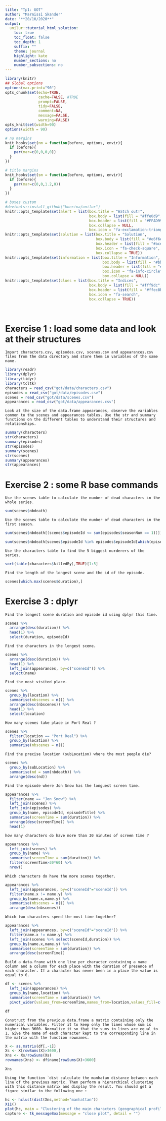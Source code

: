 ```yaml
---
title: "Tp1: GOT"
author: "Marnissi Skander"
date: "**20/10/2020**"
output:
  unilur::tutorial_html_solution:
    toc: true
    toc_float: false
    toc_depth: 1
    suffix: ""
    theme: journal
    highlight: kate
    number_sections: no
    number_subsections: no
---
```


<!-- rmarkdown::render("Data-science-and-visualization/td1/got.Rmd") -->


```r
library(knitr)
## Global options
options(max.print="90")
opts_chunk$set(echo=TRUE,
               cache=FALSE, #TRUE
               prompt=FALSE,
               tidy=FALSE,
               comment=NA,
               message=FALSE,
               warning=FALSE)
opts_knit$set(width=90)
options(width = 90)

# no margins
knit_hooks$set(nm = function(before, options, envir){
  if (before){
    par(mar=c(0,0,0,0))
  }
})

# title margins
knit_hooks$set(sm = function(before, options, envir){
  if (before){
    par(mar=c(0,0,1.2,0))
  }
})

# boxes custom
#devtools::install_github("koncina/unilur")
knitr::opts_template$set(alert = list(box.title = "Watch out!",
                                      box.body = list(fill = "#ffe0d9", colour = "black"),
                                      box.header = list(fill = "#FFAD99", colour = "black"),
                                      box.collapse = NULL,
                                      box.icon = "fa-exclamation-triangle"))
knitr::opts_template$set(solution = list(box.title = "Solution",
                                         box.body = list(fill = "#e6f6e7", colour = "black"),
                                         box.header = list(fill = "#ace1af", colour = "black"),
                                         box.icon = "fa-check-square",
                                         box.collapse = TRUE))
knitr::opts_template$set(information = list(box.title = "Information",
                                            box.body = list(fill = "#bbe8f4", colour = "black"),
                                            box.header = list(fill = "#64c9e6", colour = "black"),
                                            box.icon = "fa-info-circle",
                                            box.collapse = NULL))
knitr::opts_template$set(clues = list(box.title = "Indices",
                                      box.body = list(fill = "#fff9dc", colour = "black"),
                                      box.header = list(fill = "#ffec8b", colour = "black"),
                                      box.icon = "fa-search",
                                      box.collapse = TRUE))
```

</br>


# Exercise 1 : load some data and look at their structures

```block
Import characters.csv, episodes.csv, scenes.csv and appearances.csv files from the data directory and store them in variables of the same name.
```

```r
library(readr)
library(dplyr)
library(tidyr)
library(tcltk)
characters = read_csv("got/data/characters.csv")
episodes = read_csv("got/data/episodes.csv")
scenes = read_csv("got/data/scenes.csv")
appearances = read_csv("got/data/appearances.csv")
```

```block
Look at the size of the data.frame appearances, observe the variables common to the scenes and appearances tables. Use the str and summary functions on the different tables to understand their structures and relationships. 
```

```r
summary(characters)
str(characters)
summary(episodes)
str(episodes)
summary(scenes) 
str(scenes)
summary(appearances)
str(appearances)
```

# Exercise 2 : some R base commands

```block
Use the scenes table to calculate the number of dead characters in the whole series. 
```

```r
sum(scenes$nbdeath)
```

```block
Use the scenes table to calculate the number of dead characters in the first season. 
```

```r
sum(scenes$nbdeath[(scenes$episodeId <= sum(episodes$seasonNum == 1))])
```

```r
sum(scenes$nbdeath[scenes$episodeId %in% episodes$episodeId[which(episodes$seasonNum == 1)]])
```

```block
Use the characters table to find the 5 biggest murderers of the series. 
```

```r
sort(table(characters$killedBy),TRUE)[1:5]
```

```block
Find the length of the longest scene and the id of the episode. 
```

```r
scenes[which.max(scenes$duration),]
```

# Exercise 3 : dplyr

```block
Find the longest scene duration and episode id using dplyr this time.
```

```r
scenes %>%
  arrange(desc(duration)) %>%
  head(1) %>%
  select(duration, episodeId)

```
```block
Find the characters in the longest scene.
```

```r
scenes %>%
  arrange(desc(duration)) %>%
  head(1) %>%
  left_join(appearances, by=c("sceneId")) %>%
  select(name)

```

```block
Find the most visited place.
```

```r
scenes %>%
  group_by(location) %>%
  summarise(nbscenes = n()) %>%
  arrange(desc(nbscenes)) %>%
  head(1) %>%
  select(location)

```

```block
How many scenes take place in Port Real ?
```

```r
scenes %>%
  filter(location == "Port Real") %>%
  group_by(location) %>%
  summarise(nbscenes = n())

```

```block
Find the precise location (subLocation) where the most people die?
```

```r
scenes %>%
  group_by(subLocation) %>%
  summarise(nd = sum(nbdeath)) %>%
  arrange(desc(nd))

```

```block
Find the episode where Jon Snow has the longuest screen time.
```

```r
appearances %>%
  filter(name == "Jon Snow") %>%
  left_join(scenes) %>%
  left_join(episodes) %>%
  group_by(name, episodeId, episodeTitle) %>%
  summarise(screenTime = sum(duration)) %>%
  arrange(desc(screenTime)) %>%
  head(1)

```

```block
how many characters do have more than 30 minutes of screen time ?
```

```r
appearances %>%
  left_join(scenes) %>%
  group_by(name) %>%
  summarise(screenTime = sum(duration)) %>%
  filter(screenTime>30*60) %>%
  nrow()

```

```block
Which characters do have the more scenes together.
```

```r
appearances %>%
  left_join(appearances, by=c("sceneId"="sceneId")) %>%
  filter(name.x != name.y) %>%
  group_by(name.x,name.y) %>%
  summarise(nbscenes = n()) %>%
  arrange(desc(nbscenes))

```

```block
Which two characters spend the most time together?
```

```r
appearances %>%
  left_join(appearances, by=c("sceneId"="sceneId")) %>%
  filter(name.x != name.y) %>%
  left_join(scenes %>% select(sceneId,duration)) %>%
  group_by(name.x,name.y) %>%
  summarise(screenTime = sum(duration)) %>%
  arrange(desc(screenTime))

```

```block
Build a data.frame with one line per character containing a name column and a column for each place with the duration of presence of each character. If a character has never been in a place the value is equal to 0.
```

```r
df <- scenes %>%
  left_join(appearances) %>%
  group_by(name,location) %>%
  summarise(screenTime = sum(duration)) %>%
  pivot_wider(values_from=screenTime,names_from=location,values_fill=c("duration"=0))

df

```

```block
Construct from the previous data.frame a matrix containing only the numerical variables. Filter it to keep only the lines whose sum is higher than 3600. Normalize it so that the sums in lines are equal to 1. Give the name of each character kept to the corresponding line in the matrix with the function rownames.
```

```r
X <- as.matrix(df[,-1])
Xs <- X[rowSums(X)>3600,]
Xns <- Xs/rowSums(Xs)
rownames(Xns) <- df$name[rowSums(X)>3600]

Xns
```

```block
Using the function `dist calculate the manhatan distance between each line of the previous matrix. Then perform a hierarchical clustering with this distance matrix and display the result. You should get a figure similar to the following one :
```

```r
hc <- hclust(dist(Xns,method="manhattan"))
X11()
plot(hc, main = "Clustering of the main characters (geographical profiles)", sub = "@roortheroor, 2020", xlab = "")
capture <- tk_messageBox(message = "close plot", detail = "")
```
